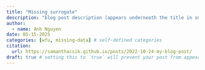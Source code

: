 ```yaml
---
title: "Missing surrogate"
description: "blog post description (appears underneath the title in smaller text) which is included on the listing page"
author:
  - name: Anh Nguyen
date: 05-15-2025
categories: [wfu, missing-data] # self-defined categories
citation: 
  url: https://samanthacsik.github.io/posts/2022-10-24-my-blog-post/ 
draft: true # setting this to `true` will prevent your post from appearing on your listing page until you're ready!
---
```



